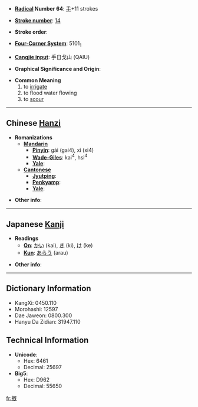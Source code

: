 * '''[[Wiktionary:Chinese radical index| Radical]] Number 64''': [[Wiktionary:Chinese radical index 手|手]]+11 strokes

* '''[[Wiktionary:Chinese total strokes index|Stroke number]]''': [[Wiktionary:Chinese total strokes index 14|14]]

* '''Stroke order''': 

* '''[[Wiktionary:Chinese four corner index|Four-Corner System]]''': 5101<sub>1</sub>

* '''[[Wiktionary:Chinese Cangjie index|Cangjie input]]''': 手日戈山 (QAIU)

* '''Graphical Significance and Origin''': 

* '''Common Meaning'''
*# to [[irrigate]]
*# to flood water flowing
*# to [[scour]]

----

== Chinese [[Hanzi]] ==

* '''Romanizations'''
** '''[[Mandarin]]'''
*** '''[[Pinyin]]''': gài (gai4), xì (xi4)
*** '''[[Wade-Giles]]''': kai<sup>4</sup>, hsi<sup>4</sup>
*** '''[[Yale]]''': 
** '''[[Cantonese]]'''
*** '''[[Jyutping]]''':
*** '''[[Penkyamp]]''': 
*** '''[[Yale]]''': 

* '''Other info''': 

----

== Japanese [[Kanji]] ==

* '''Readings'''
** '''[[On]]''': [[かい]] (kai), [[き]] (ki), [[け]] (ke)
** '''[[Kun]]''': [[あらう]] (arau)

* '''Other info''':  

----

== Dictionary Information ==

* KangXi: 0450.110
* Morohashi: 12597
* Dae Jaweon: 0800.300
* Hanyu Da Zidian: 31947.110

== Technical Information ==

* '''Unicode''':
** Hex: 6461
** Decimal: 25697
* '''Big5''':
** Hex: D962
** Decimal: 55650

[[fr:摡]]